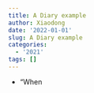 ```yaml
---
title: A Diary example
author: Xiaodong
date: '2022-01-01'
slug: A Diary example
categories:
  - '2021'
tags: []
---
```


- "When 







